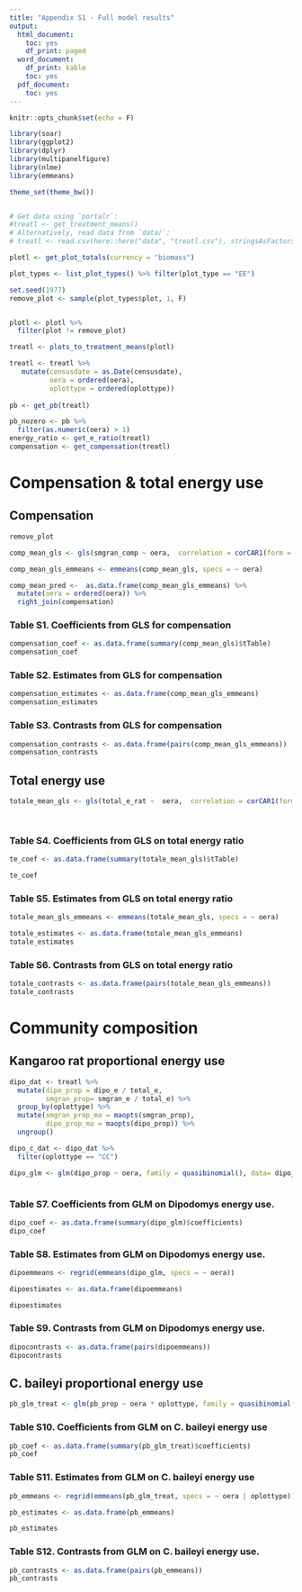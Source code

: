 ```yaml
---
title: "Appendix S1 - Full model results"
output:
  html_document:
    toc: yes
    df_print: paged
  word_document:
    df_print: kable
    toc: yes
  pdf_document:
    toc: yes
---
```


```r
knitr::opts_chunk$set(echo = F)

library(soar)
library(ggplot2)
library(dplyr)
library(multipanelfigure)
library(nlme)
library(emmeans)

theme_set(theme_bw())


# Get data using `portalr`:
#treatl <- get_treatment_means() 
# Alternatively, read data from `data/`:
# treatl <- read.csv(here::here("data", "treatl.csv"), stringsAsFactors = T)

plotl <- get_plot_totals(currency = "biomass")

plot_types <- list_plot_types() %>% filter(plot_type == "EE")

set.seed(1977)
remove_plot <- sample(plot_types$plot, 1, F)


plotl <- plotl %>%
  filter(plot != remove_plot)

treatl <- plots_to_treatment_means(plotl) 

treatl <- treatl %>%
   mutate(censusdate = as.Date(censusdate),
          oera = ordered(oera),
          oplottype = ordered(oplottype))
 
pb <- get_pb(treatl) 

pb_nozero <- pb %>%
  filter(as.numeric(oera) > 1)
energy_ratio <- get_e_ratio(treatl)
compensation <- get_compensation(treatl)

```


# Compensation & total energy use

## Compensation



```r
remove_plot

comp_mean_gls <- gls(smgran_comp ~ oera,  correlation = corCAR1(form = ~ period), data = compensation)

comp_mean_gls_emmeans <- emmeans(comp_mean_gls, specs = ~ oera)

comp_mean_pred <-  as.data.frame(comp_mean_gls_emmeans) %>%
  mutate(oera = ordered(oera)) %>%
  right_join(compensation)

```


### Table S1. Coefficients from GLS for compensation

```r
compensation_coef <- as.data.frame(summary(comp_mean_gls)$tTable)
compensation_coef
```


### Table S2. Estimates from GLS for compensation 

```r

compensation_estimates <- as.data.frame(comp_mean_gls_emmeans)
compensation_estimates

```

### Table S3. Contrasts from GLS for compensation 

```r
compensation_contrasts <- as.data.frame(pairs(comp_mean_gls_emmeans))
compensation_contrasts

```

## Total energy use

```r

totale_mean_gls <- gls(total_e_rat ~  oera,  correlation = corCAR1(form = ~ period), data = energy_ratio)

  
```


### Table S4. Coefficients from GLS on total energy ratio

```r

te_coef <- as.data.frame(summary(totale_mean_gls)$tTable)

te_coef

```


### Table S5. Estimates from GLS on total energy ratio

```r
totale_mean_gls_emmeans <- emmeans(totale_mean_gls, specs = ~ oera)

totale_estimates <- as.data.frame(totale_mean_gls_emmeans)
totale_estimates

```


### Table S6. Contrasts from GLS on total energy ratio

```r
totale_contrasts <- as.data.frame(pairs(totale_mean_gls_emmeans))
totale_contrasts

```

# Community composition

## Kangaroo rat proportional energy use


```r

dipo_dat <- treatl %>%
  mutate(dipo_prop = dipo_e / total_e,
         smgran_prop= smgran_e / total_e) %>%
  group_by(oplottype) %>%
  mutate(smgran_prop_ma = maopts(smgran_prop),
         dipo_prop_ma = maopts(dipo_prop)) %>%
  ungroup() 

dipo_c_dat <- dipo_dat %>%
  filter(oplottype == "CC")

dipo_glm <- glm(dipo_prop ~ oera, family = quasibinomial(), data= dipo_c_dat)



```

### Table S7. Coefficients from GLM on Dipodomys energy use.

```r

dipo_coef <- as.data.frame(summary(dipo_glm)$coefficients)
dipo_coef

```


### Table S8. Estimates from GLM on Dipodomys energy use.

```r


dipoemmeans <- regrid(emmeans(dipo_glm, specs = ~ oera))

dipoestimates <- as.data.frame(dipoemmeans)

dipoestimates

```


### Table S9. Contrasts from GLM on Dipodomys energy use.

```r
dipocontrasts <- as.data.frame(pairs(dipoemmeans))
dipocontrasts

```


## C. baileyi proportional energy use


```r

pb_glm_treat <- glm(pb_prop ~ oera * oplottype, family = quasibinomial(), data= pb_nozero)

```

### Table S10. Coefficients from GLM on C. baileyi energy use

```r

pb_coef <- as.data.frame(summary(pb_glm_treat)$coefficients)
pb_coef

```


### Table S11. Estimates from GLM on C. baileyi energy use

```r

pb_emmeans <- regrid(emmeans(pb_glm_treat, specs = ~ oera | oplottype))

pb_estimates <- as.data.frame(pb_emmeans)

pb_estimates

```

### Table S12. Contrasts from GLM on C. baileyi energy use.

```r
pb_contrasts <- as.data.frame(pairs(pb_emmeans))
pb_contrasts

```
